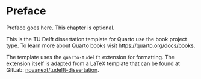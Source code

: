 # Preface {.unnumbered}

::: {.callout-note}

Preface goes here. This chapter is optional.

:::

This is the TU Delft dissertation template for Quarto use the book project type. To learn more about Quarto books visit <https://quarto.org/docs/books>.

The template uses the `quarto-tudelft` extension for formatting. The extension itself is adapted from a LaTeX template that can be found at GitLab: [novanext/tudelft-dissertation](https://gitlab.com/novanext/tudelft-dissertation). 



